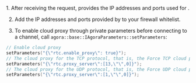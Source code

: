 
<PlatformWrapper platform="linux-cpp">
1. After receiving the request, <Vg k="COMPANY" /> provides the IP addresses and ports used for <Vg k="CP" />.

2. Add the IP addresses and ports provided by <Vg k="COMPANY" /> to your firewall whitelist.

3. To enable cloud proxy through private parameters before connecting to a channel, call `agora::base::IAgoraParameters::setParameters`:

```cpp
// Enable cloud proxy
setParameters("{\"rtc.enable_proxy\": true}");
// The cloud proxy for the TCP protocol, that is, the Force TCP cloud proxy mode. In this mode, the SDK always transmits data over TLS 443.
setParameters("{\"rtc.proxy_server\":[13,\"\",0]}");
// The cloud proxy for the UDP protocol, that is, the Force UDP cloud proxy mode. In this mode, the SDK always transmits data over UDP.
setParameters("{\"rtc.proxy_server\":[1,\"\",0]}");
```
</PlatformWrapper>